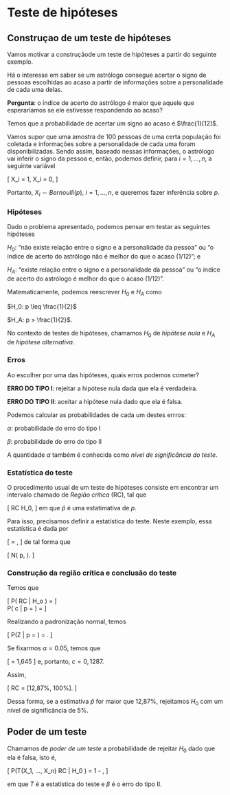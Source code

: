 # Teste de hipóteses

## Construçao de um teste de hipóteses

Vamos motivar a construçãode um teste de hipóteses a partir do seguinte exemplo.

Há o interesse em saber se um astrólogo consegue acertar o signo de pessoas escolhidas ao acaso a partir de informações sobre a personalidade de cada uma delas.

**Pergunta**: o índice de acerto do astrólogo é maior que aquele que esperaríamos se ele estivesse respondendo ao acaso?

Temos que a probabilidade de acertar um signo ao acaso é $\frac{1}[12]$.

Vamos supor que uma amostra de 100 pessoas de uma certa população foi coletada e informações sobre a personalidade de cada uma foram disponibilizadas. Sendo assim, baseado nessas informações, o astrólogo vai inferir o signo da pessoa e, então, podemos definir, para $i = 1, ..., n$, a seguinte variável

\[
X_i = 1, \text{ se ele acerta o signo da i-ésima pessoa e} \quad X_i = 0, \text{ caso contrário.}
\]

Portanto, $X_i \sim Bernoulli(p)$, $i = 1, ..., n$, e queremos fazer inferência sobre $p$. 

### Hipóteses

Dado o problema apresentado, podemos pensar em testar as seguintes hipóteses

$H_0$: "não existe relação entre o signo e a personalidade da pessoa" ou "o índice de acerto do astrólogo não é melhor do que o acaso (1/12)"; e

$H_A$: "existe relação entre o signo e a personalidade da pessoa" ou "o índice de acerto do astrólogo é melhor do que o acaso (1/12)".

Matematicamente, podemos reescrever $H_0$ e $H_A$ como

$H_0: p \leq \frac{1}{2}$

$H_A: p > \frac{1}{2}$.

No contexto de testes de hipóteses, chamamos $H_0$ de *hipótese nula* e $H_A$ de *hipótese alternativa*. 

### Erros

Ao escolher por uma das hipóteses, quais erros podemos cometer?

**ERRO DO TIPO I**: rejeitar a hipótese nula dada que ela é verdadeira.

**ERRO DO TIPO II**: aceitar a hipótese nula dado que ela é falsa. 

Podemos calcular as probabilidades de cada um destes errros:

$\alpha$: probabilidade do erro do tipo I

$\beta$: probabilidade do erro do tipo II

A quantidade $\alpha$ também é conhecida como *nível de significância do teste*.

### Estatística do teste

O procedimento usual de um teste de hipóteses consiste em encontrar um intervalo chamado de *Região crítica* (RC), tal que

\[
\hat{p} \in RC \longrightarrow \text{rejeitamos } H_0,
\]
em que $\hat{p}$ é uma estatimativa de $p$.

Para isso, precisamos definir a estatística do teste. Neste exemplo, essa estatística é dada por

\[
\hat{p} = \frac{\sum_{i=1}^{n}X_i}{n},
\]
de tal forma que

\[
\hat{p} \sim N\left( p, \frac{p(1-p)}{n}  \right).
\]

### Construção da região crítica e conclusão do teste

Temos que

\[
P\left(\hat{p} \in RC \hspace{2mm} | \hspace{2mm} H_o \text{ é verdadeira}\right) = \alpha
\]
\
P\left(\hat{p} \geq c \hspace{2mm} | \hspace{2mm} p = \frac{1}{12}\right) = \alpha
\]

Realizando a padronização normal, temos

\[
P\left(Z \geq \frac{c - \frac{1}{12}}{0,0276} \hspace{2mm} | \hspace{2mm} p = \frac{1}{12}\right) = \alpha.
\]

Se fixarmos $\alpha = 0.05$, temos que

\[
\frac{c - \frac{1}{12}}{0,0276} = 1,645
\]
e, portanto, $c = 0,1287$.

Assim, 

\[
RC = [12,87\%, 100\%].
\]

Dessa forma, se a estimativa $\hat{p}$ for maior que 12,87%, rejeitamos $H_0$ com um nível de significância de 5%.

## Poder de um teste

Chamamos de *poder de um teste* a probabilidade de rejeitar $H_0$ dado que ela é falsa, isto é, 

\[
P\left(T(X_1, ..., X_n) \in RC \hspace{2mm} | \hspace{2mm} H_0 \text{ é falsa}\right) = 1 - \beta,
\]

em que $T$ é a estatística do teste e $\beta$ é o erro do tipo II.
